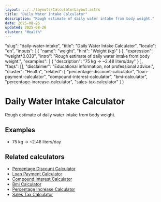 ```yaml
---
layout: ../../layouts/CalculatorLayout.astro
title: "Daily Water Intake Calculator"
description: "Rough estimate of daily water intake from body weight."
date: 2025-08-26
updated: 2025-08-26
cluster: "Health"
---
```


  "slug": "daily-water-intake",
  "title": "Daily Water Intake Calculator",
  "locale": "en",
  "inputs": [
    {
      "name": "weight",
      "hint": "Weight (kg)"
    }
  ],
  "expression": "weight*0.033",
  "intro": "Rough estimate of daily water intake from body weight.",
  "examples": [
    {
      "description": "75 kg → ~2.48 liters/day"
    }
  ],
  "faqs": [],
  "disclaimer": "Educational information, not professional advice.",
  "cluster": "Health",
  "related": [
    "percentage-discount-calculator",
    "loan-payment-calculator",
    "compound-interest-calculator",
    "bmi-calculator",
    "percentage-increase-calculator",
    "sales-tax-calculator"
  ]
}

# Daily Water Intake Calculator

Rough estimate of daily water intake from body weight.

<Calculator schema={schema} />

## Examples

- 75 kg → ~2.48 liters/day

## Related calculators

- [Percentage Discount Calculator](/calculators/percentage-discount-calculator/)
- [Loan Payment Calculator](/calculators/loan-payment-calculator/)
- [Compound Interest Calculator](/calculators/compound-interest-calculator/)
- [Bmi Calculator](/calculators/bmi-calculator/)
- [Percentage Increase Calculator](/calculators/percentage-increase-calculator/)
- [Sales Tax Calculator](/calculators/sales-tax-calculator/)

